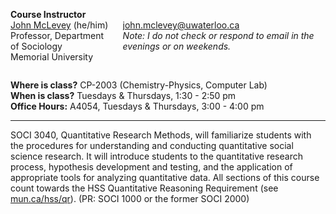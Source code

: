::: {.callout-note appearance="minimal"}
:::: {.columns}
::: {.column}
**Course Instructor**<br>
[John McLevey](https://www.johnmclevey.com) (he/him)<br>
Professor, Department of Sociology<br>
Memorial University<br>
:::

::: {.column}
&nbsp;<br>
<john.mclevey@uwaterloo.ca><br>
*Note: I do not check or respond to email in the evenings or on weekends.*<br>
:::
::::

**Where is class?** CP-2003 (Chemistry-Physics, Computer Lab)<br>
**When is class?** Tuesdays & Thursdays, 1:30 - 2:50 pm<br>
**Office Hours:** A4054, Tuesdays & Thursdays, 3:00 - 4:00 pm

---

SOCI 3040, Quantitative Research Methods, will familiarize students with the procedures for understanding and conducting quantitative social science research. It will introduce students to the quantitative research process, hypothesis development and testing, and the application of appropriate tools for analyzing quantitative data. All sections of this course count towards the HSS Quantitative Reasoning Requirement (see [mun.ca/hss/qr](www.mun.ca/hss/qr)). (PR: SOCI 1000 or the former SOCI 2000)
:::